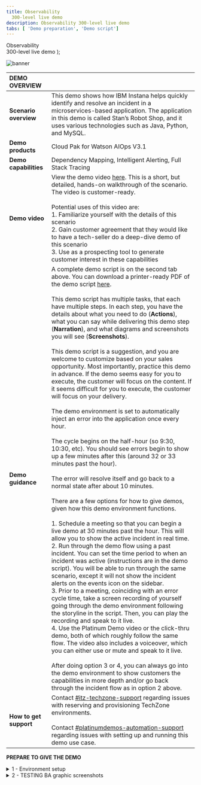 ```yaml
---
title: Observability
  300-level live demo
description: Observability 300-level live demo
tabs: [ 'Demo preparation', 'Demo script']
---
```


  <span>
    Observability <br/> 300-level live demo
  </span> );

![banner](./images/AIOps_Observability_300_Prep.jpg)
<span id="top"></span>

| DEMO OVERVIEW | |
| :---         | :--- |
| **Scenario overview** | This demo shows how IBM Instana helps quickly identify and resolve an incident in a microservices-based application. The application in this demo is called Stan’s Robot Shop, and it uses various technologies such as Java, Python, and MySQL. |
| **Demo products** | Cloud Pak for Watson AIOps V3.1 |
| **Demo capabilities** | Dependency Mapping, Intelligent Alerting, Full Stack Tracing |
| **Demo video** | View the demo video <a href="https://ibm.ent.box.com/s/eogn2t43x23nk8ksyk236teqppe5d49e" target="_blank" rel="noreferrer">here</a>. This is a short, but detailed, hands-on walkthrough of the scenario. The video is customer-ready. <br/> <br/> Potential uses of this video are: <br/> 1. Familiarize yourself with the details of this scenario <br/> 2. Gain customer agreement that they would like to have a tech-seller do a deep-dive demo of this scenario <br/> 3. Use as a prospecting tool to generate customer interest in these capabilities |
| **Demo guidance** | A complete demo script is on the second tab above. You can download a printer-ready PDF of the demo script <a href="./300-Observability-Demo-Script.pdf" target="_blank" rel="noreferrer">here</a>. <br/><br/> This demo script has multiple tasks, that each have multiple steps. In each step, you have the details about what you need to do (**Actions**), what you can say while delivering this demo step (**Narration**), and what diagrams and screenshots you will see (**Screenshots**). <br/><br/> This demo script is a suggestion, and you are welcome to customize based on your sales opportunity. Most importantly, practice this demo in advance. If the demo seems easy for you to execute, the customer will focus on the content. If it seems difficult for you to execute, the customer will focus on your delivery. <br/><br/> The demo environment is set to automatically inject an error into the application once every hour. <br/> <br/> The cycle begins on the half-hour (so 9:30, 10:30, etc). You should see errors begin to show up a few minutes after this (around 32 or 33 minutes past the hour). <br/> <br/> The error will resolve itself and go back to a normal state after about 10 minutes. <br/> <br/> There are a few options for how to give demos, given how this demo environment functions. <br/> <br/> 1.	Schedule a meeting so that you can begin a live demo at 30 minutes past the hour. This will allow you to show the active incident in real time. <br/> 2.	Run through the demo flow using a past incident. You can set the time period to when an incident was active (instructions are in the demo script). You will be able to run through the same scenario, except it will not show the incident alerts on the events icon on the sidebar. <br/> 3.	Prior to a meeting, coinciding with an error cycle time, take a screen recording of yourself going through the demo environment following the storyline in the script. Then, you can play the recording and speak to it live. <br/> 4. Use the Platinum Demo video or the click-thru demo, both of which roughly follow the same flow. The video also includes a voiceover, which you can either use or mute and speak to it live. <br/> <br/> After doing option 3 or 4, you can always go into the demo environment to show customers the capabilities in more depth and/or go back through the incident flow as in option 2 above. |
| **How to get support** | Contact <a href="https://ibm-cloud.slack.com/archives/C0124J683GW" target="_blank" rel="noreferrer">#itz-techzone-support</a> regarding issues with reserving and provisioning TechZone environments.<br/><br/>Contact <a href="https://ibm-cloud.slack.com/archives/C0216F39ACU" target="_blank" rel="noreferrer">#platinumdemos-automation-support</a> regarding issues with setting up and running this demo use case. |

**PREPARE TO GIVE THE DEMO**

<details>

<summary>1 - Environment setup</summary>
<br/>

Log into the demo environment: <br/>
•	For IBMers, click <a href="https://ibmdemo-instanaibm.instana.io" target="_blank" rel="noreferrer">here</a> <br/>
•	For business partners, click <a href="https://demo-partner.instana.io/" target="_blank" rel="noreferrer">here</a> <br/>
•	If it is your first time accessing the environment, you will need to request access (See **2 - Requisition instructions** below). Allow up to two business days to receive access. <br/> <br/>

Note: <br/>
•	If you will be demonstrating using a live incident (i.e. beginning the demo at 30 minutes past the hour), no additional setup is needed. <br/>
•	If you will be demonstrating using a past incident, you will need to set the time period using the instructions below: <br/> <br/>

1.	In the upper right, click the button showing the timeframe. <br/> <br/>
![timeframe](./images/1_timeframe.png) <br/>

2.	At the bottom of the pop-up, set the timeframe to begin at 25 minutes past the hour and end at 35 minutes past the hour. It doesn’t matter which hour you pick. Click **‘Set Time.’** <br/> <br/>
Note: <br/>
•	This will ensure you see normal behavior and then a sudden change when the incident begins at 0:30. <br/>
•	Pressing 'enter' doesn’t work. You'll need to actually click the button. <br/> <br/>
![time_range](./images/2_time_range.png) <br/><br/>

Brenda's screenshot (original): <br/>
![Brenda original](./images/Picture1-original.png) <br/>
Brenda's screenshot (resized to 600px): <br/>
![Brenda original to 600](./images/Picture1-original-to-600.png) <br/>
Dennis's screenshot (original): <br/>
![screenshot original](./images/test_original.png) <br/>
Dennis's screenshot (resized to 1200px): <br/>
![1200](./images/test_1200.png) <br/>
Dennis's screenshot (resized to 1100px): <br/>
![1100](./images/test_1100.png) <br/>
Dennis's screenshot (resized to 1000px): <br/>
![1000](./images/test_1000.png) <br/>
Dennis's screenshot (resized to 900px): <br/>
![900](./images/test_900.png) <br/>
Dennis's screenshot (resized to 800px): <br/>
![800](./images/test_800.png) <br/>
Dennis's screenshot (resized to 700px): <br/>
![700](./images/test_700.png) <br/>
Dennis's screenshot (resized to 600px): <br/>
![600](./images/test_600.png)

<br/><br/>

Brenda's screenshot (original): <br/>
![Brenda original](./images/eventoriginal.png) <br/>
Brenda's screenshot (resized to 600px): <br/>
![Brenda original to 600](./images/eventoriginal-to-600.png) <br/>
Dennis's screenshot (original): <br/>
![screenshot original](./images/eventtest_original.png) <br/>
Dennis's screenshot (resized to 1200px): <br/>
![1200](./images/eventtest_1200.png) <br/>
Dennis's screenshot (resized to 1100px): <br/>
![1100](./images/eventtest_1100.png) <br/>
Dennis's screenshot (resized to 1000px): <br/>
![1000](./images/eventtest_1000.png) <br/>
Dennis's screenshot (resized to 900px): <br/>
![900](./images/eventtest_900.png) <br/>
Dennis's screenshot (resized to 800px): <br/>
![800](./images/eventtest_800.png) <br/>
Dennis's screenshot (resized to 700px): <br/>
![700](./images/eventtest_700.png) <br/>
Dennis's screenshot (resized to 600px): <br/>
![600](./images/eventtest_600.png)

<br/><br/>

3.	Check that the summary tab for the robot shop (**Applications** -> **Robot Shop** -> **Summary**) looks like this (seeing drop in call volume and spikes in errors and latency). <br/> <br/>
![robot_shop_summary](./images/3_robot_shop_summary.png) <br/>

4.	Click on **Events** on the sidebar menu and check that there are open incidents, including 'sudden increase in the number of erroneous calls' on the 'discount' service. <br/> <br/>
![open_incidents](./images/4_open_incidents.png)

<br/>

**[Go to top](#top)**

</details>

<details>

<span id="requisition-instructions"></span>

<summary>2 - TESTING BA graphic screenshots </summary>

<br/>

(original size 1500) TEST graphic <br/>

![1500](./images/tes1500.png) <br/>

(original size 1200) TEST graphic <br/>

![1200](./images/TEST1200.png) <br/>

(1000) TEST graphic <br/>

![1000](./images/TEST1000.png) <br/>

(800) TEST graphic <br/>

![800](./images/TEST800.png) <br/>

(600) TEST graphic <br/>

![original](./images/TEST_600.png) <br/>




<br/>

(resized 1200w) Intro 1 - Wlodek's screenshot<br/>
![1Wlodek's original](./images/100-1_introduction_1-1200.png) <br/>

<br/>

(resized 1000w) Intro 1 - Wlodek's screenshot<br/>
![1Wlodek's original](./images/100-1_introduction_1-1000.png) <br/>

<br/>

(resized 800w) Intro 1 - Wlodek's screenshot<br/>
![1Wlodek's original](./images/100-1_introduction_1-800.png) <br/>

<br/>

(original 1377w) Events 3 - Wlodek's screenshot<br/>
![1Wlodek's original](./images/100-3_events_3.png)
<br/>

(resized 1200w) Events 3 - Wlodek's screenshot<br/>
![Wlodek's original](./images/100-3_events_3-1200.png)
<br/>

(resized 1000w) Events 3 - Wlodek's screenshot<br/>
![Wlodek's original](./images/100-3_events_3-1000.png)
<br/>

(resized 800w) Events 3 - Wlodek's screenshot<br/>
![1Wlodek's original](./images/100-3_events_3-800.png)
<br/>

<br/>

(original 1377w) Events 3 - Discovery 1 screenshot<br/>
![1Wlodek's original](./images/100-2_discovery_1.png) <br/>

<br/><br/>



Two days before the demo, make sure you can access the environment: <br/>
•	For IBMers, click <a href="https://ibmdemo-instanaibm.instana.io" target="_blank" rel="noreferrer">here</a> <br/>
•	For business partners, click <a href="https://demo-partner.instana.io/" target="_blank" rel="noreferrer">here</a>

<br/>

Email contacts to request access:

### Sales
| Region | Name | Email |
| --- | --- | --- |
| Americas | Chris Marvin | camarvin@us.ibm.com |
| EMEA | Thomas Taschner | thota@at.ibm.com |
| AP | Mark Jones | marjones@au1.ibm.com |
| Japan | Yasuhiro Tsutsumi | Yasuhiro.Tsutsumi@ibm.com |

### Tech sales
| Region &nbsp; &nbsp; &nbsp; &nbsp; &nbsp; &nbsp; &nbsp; &nbsp; &nbsp; &nbsp; &nbsp; &nbsp; &nbsp; &nbsp; | Name | Email |
| --- | --- | --- |
| Americas | Ganeshram Boodhoo | gbood@us.ibm.com |
| EMEA | Alexandre Abi-Khaled | alexandre.abikhaled@nl.ibm.com |
| AP | Kitman Cheung | cheungk@sg.ibm.com |
| Japan | Tomonori Iwashina | TOMONORI@jp.ibm.com |

### Everybody else (IBMers that are not sales or tech sales)
| Name | Email |
| --- | --- |
| Aaron Tobin | atobin@us.ibm.com |
| Maria Elena Taglieri | maria_elena.taglieri@it.ibm.com |
| Matthias Staub | matthias.staub@ch.ibm.com |

### Business partners
| Region &nbsp; &nbsp; &nbsp; &nbsp; &nbsp; &nbsp; &nbsp; &nbsp; &nbsp; &nbsp; &nbsp; | Name | Email |
| --- | --- | --- |
| NA, WW | Tim Burke | timothy.burke@instana.com |
| EMEA, AP, Japan | Allan Costigan | Allan.Costigan@instana.com |

### Backup contacts
If the person you contact initially is unavailable, contact the other person for your geo. <br/> <br/>

Example: A seller in the Americas would contact Chris Marvin initially. If he’s unavailable, that seller would then contact the tech sales contact for Americas (Ganeshram Boodhoo). <br/> <br/>

You can also use the **Everybody else** contacts.

### Turnaround
The turnaround time for requests to access the environment is two business days.

<br/>

**[Go to top](#top)**

</details>
